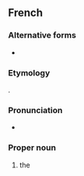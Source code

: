 {{also|pays du Soleil-Levant}}
==French==

===Alternative forms===
* {{l|fr|pays du Soleil-Levant}}

===Etymology===
{{calque|fr|ja|日本|tr=Nihon|t=Japan}}.

===Pronunciation===
* {{fr-IPA|paiïs du Soleil Levant}}

===Proper noun===
{{fr-proper noun|m|head=le [[pays]] [[du]] [[soleil|Soleil]] [[levant|Levant]]}}

# {{lb|fr|periphrasis}} the {{l|en|Land of the Rising Sun}} {{gloss|Japan}}
#: {{syn|fr|Japon}}

{{C|fr|Japan}}